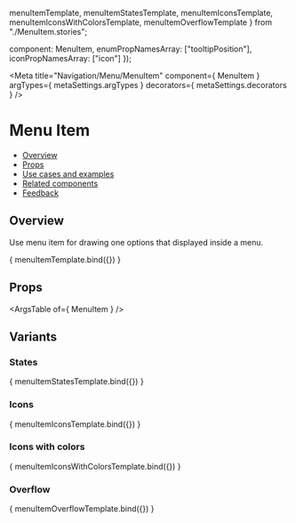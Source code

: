   menuItemTemplate,
  menuItemStatesTemplate,
  menuItemIconsTemplate,
  menuItemIconsWithColorsTemplate, menuItemOverflowTemplate
} from "./MenuItem.stories";

  component: MenuItem,
  enumPropNamesArray: ["tooltipPosition"],
  iconPropNamesArray: ["icon"]
});

<Meta
  title="Navigation/Menu/MenuItem"
  component={ MenuItem }
  argTypes={ metaSettings.argTypes }
  decorators={ metaSettings.decorators }
/>

<!--- Component documentation -->

# Menu Item
- [Overview](#overview)
- [Props](#props)
- [Use cases and examples](#use-cases-and-examples)
- [Related components](#related-components)
- [Feedback](#feedback)

## Overview
Use menu item for drawing one options that displayed inside a menu.

<Canvas>
  <Story name="Overview" args={{title: "Menu item"}}>
      { menuItemTemplate.bind({}) }
  </Story>
</Canvas>

## Props
<ArgsTable of={ MenuItem } />

## Variants
### States
<Canvas>
  <Story name="States">
    { menuItemStatesTemplate.bind({}) }
  </Story>
</Canvas>

### Icons
<Canvas>
  <Story name="Icons">
    { menuItemIconsTemplate.bind({}) }
  </Story>
</Canvas>

### Icons with colors
<Canvas>
  <Story name="Icons with colors">
    { menuItemIconsWithColorsTemplate.bind({}) }
  </Story>
</Canvas>

### Overflow
<Canvas>
  <Story name="Overflow">
    { menuItemOverflowTemplate.bind({}) }
  </Story>
</Canvas>